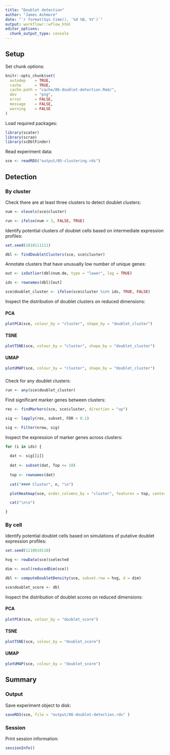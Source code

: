 ```yaml
---
title: "Doublet detection"
author: "James Ashmore"
date: "`r format(Sys.time(), '%d %B, %Y')`"
output: workflowr::wflow_html
editor_options:
  chunk_output_type: console
---
```


## Setup

Set chunk options:

```r
knitr::opts_chunk$set(
  autodep    = TRUE,
  cache      = TRUE,
  cache.path = "cache/06-doublet-detection.Rmd/",
  dev        = "png",
  error      = FALSE,
  message    = FALSE,
  warning    = FALSE
)
```

Load required packages:

```r
library(scater)
library(scran)
library(scDblFinder)
```

Read experiment data:

```r
sce <- readRDS("output/05-clustering.rds")
```

## Detection

### By cluster {.tabset}

Check there are at least three clusters to detect doublet clusters:

```r
num <- nlevels(sce$cluster)

run <- ifelse(num < 3, FALSE, TRUE)
```

Identify potential clusters of doublet cells based on intermediate expression profiles:

```r
set.seed(1010111111)

dbl <- findDoubletClusters(sce, sce$cluster)
```

Annotate clusters that have unusually low number of unique genes:

```r
out <- isOutlier(dbl$num.de, type = "lower", log = TRUE)

ids <- rownames(dbl)[out]

sce$doublet_cluster <- ifelse(sce$cluster %in% ids, TRUE, FALSE)
```

Inspect the distribution of doublet clusters on reduced dimensions:

#### PCA

```r
plotPCA(sce, colour_by = "cluster", shape_by = "doublet_cluster")
```

#### TSNE

```r
plotTSNE(sce, colour_by = "cluster", shape_by = "doublet_cluster")
```

#### UMAP

```r
plotUMAP(sce, colour_by = "cluster", shape_by = "doublet_cluster")
```

###

Check for any doublet clusters:

```r
run <- any(sce$doublet_cluster)
```

Find significant marker genes between clusters:

```r
res <- findMarkers(sce, sce$cluster, direction = "up")

sig <- lapply(res, subset, FDR < 0.1)

sig <- Filter(nrow, sig)
```

Inspect the expression of marker genes across clusters:

```r
for (i in ids) {
  
  dat <- sig[[i]]
  
  dat <- subset(dat, Top <= 10)
  
  top <- rownames(dat)
  
  cat("#### Cluster", n, "\n")

  plotHeatmap(sce, order_columns_by = "cluster", features = top, center = TRUE, symmetric = TRUE)

  cat("\n\n")

}
```

### By cell {.tabset}

Identify potential doublet cells based on simulations of putative doublet expression profiles:

```r
set.seed(1110010110)

hvg <- rowData(sce)$selected

dim <- ncol(reducedDim(sce))

dbl <- computeDoubletDensity(sce, subset.row = hvg, d = dim)

sce$doublet_score <- dbl
```

Inspect the distribution of doublet scores on reduced dimensions:

#### PCA

```r
plotPCA(sce, colour_by = "doublet_score")
```

#### TSNE

```r
plotTSNE(sce, colour_by = "doublet_score")
```

#### UMAP

```r
plotUMAP(sce, colour_by = "doublet_score")
```

## Summary

### Output

Save experiment object to disk:

```r
saveRDS(sce, file = "output/06-doublet-detection.rds" )
```

### Session

Print session information:

```r
sessionInfo()
```
